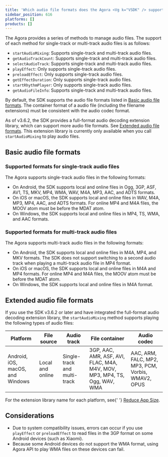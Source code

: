 ```yaml
---
title: 'Which audio file formats does the Agora <Vg k="VSDK" /> support?'
sidebar_position: 616
platforms: []
products: []
---
```



The Agora <Vg k="VSDK" /> provides a series of methods to manage audio files. The support of each method for single-track or multi-track audio files is as follows:

- `startAudioMixing`: Supports single-track and multi-track audio files.
- `getAudioTrackCount`: Supports single-track and multi-track audio files.
- `selectAudioTrack`: Supports single-track and multi-track audio files.
- `playEffect`: Only supports single-track audio files.
- `preloadEffect`: Only supports single-track audio files.
- `getEffectDuration`: Only supports single-track audio files.
- `startRhythmPlayer`: Only supports single-track audio files.
- `getAudioFileInfo`: Supports single-track and multi-track audio files.

By default, the SDK supports the audio file formats listed in <a href="#basic">Basic audio file formats</a>. The container format of a audio file (including the filename extensions) must be consistent with the audio codec format.

As of v3.6.2, the SDK provides a full-format audio decoding extension library, which can support more audio file formats. See <a href="#advanced">Extended audio file formats</a>. This extension library is currently only available when you call `startAudioMixing` to play audio files.

<a name="basic"></a>
## Basic audio file formats

### Supported formats for single-track audio files

The Agora <Vg k="VSDK" /> supports single-track audio files in the following formats:

- On Android, the SDK supports local and online files in Ogg, 3GP, ASF, AV1, TS, MKV, MP4, WMA, WAV, M4A, MP3, AAC, and ADTS formats.
- On iOS or macOS, the SDK supports local and online files in WAV, M4A, MP3, MP4, AAC, and ADTS formats. For online MP4 and M4A files, the MOOV atom must be before the MDAT atom.
- On Windows, the SDK supports local and online files in MP4, TS, WMA, and AAC formats.

### Supported formats for multi-track audio files

The Agora <Vg k="VSDK" /> supports multi-track audio files in the following formats:

- On Android, the SDK supports local and online files in M4A, MP4, and MKV formats. The SDK does not support switching to a second audio track when playing a multi-track audio file in MP4 format.
- On iOS or macOS, the SDK supports local and online files in M4A and MP4 formats. For online MP4 and M4A files, the MOOV atom must be before the MDAT atom.
- On Windows, the SDK supports local and online files in M4A format.

<a name="advanced"></a>
## Extended audio file formats

If you use the SDK v3.6.2 or later and have integrated the full-format audio decoding extension library, the `startAudioMixing` method supports playing the following types of audio files:

| Platform                         | File source      | Audio track                  | File container                                                            | Audio codec                                        |
| -------------------------------- | ---------------- | ---------------------------- | ------------------------------------------------------------------------- | -------------------------------------------------- |
| Android, iOS, macOS, and Windows | Local and online | Single-track and multi-track | 3GP, AAC, AMR, ASF, AVI, FLAC, M4A, M4V, MOV, MP3, MP4, TS, Ogg, WAV, WMA | AAC, ARM, FALC, MP2, MP3, PCM, Vorbis, WMAV2, OPUS |

<div class="alert note">
  For the extension library name for each platform, see{' '}
  <a href="../../integration-issues/reduce_app_size_rtc">Reduce App Size</a>.
</div>

## Considerations

- Due to system compatibility issues, errors can occur if you use `playEffect` or `preloadEffect` to read files in the 3GP format on some Android devices (such as Xiaomi).
- Because some Android devices do not support the WMA format, using Agora API to play WMA files on these devices can fail.
